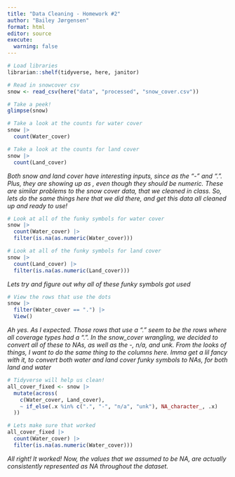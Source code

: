```yaml
---
title: "Data Cleaning - Homework #2"
author: "Bailey Jørgensen"
format: html
editor: source
execute: 
  warning: false
---
```


```r
# Load libraries
librarian::shelf(tidyverse, here, janitor)
```

```r
# Read in snowcover csv
snow <- read_csv(here("data", "processed", "snow_cover.csv"))

# Take a peek!
glimpse(snow)
```
```r
# Take a look at the counts for water cover
snow |> 
  count(Water_cover)
```

```r
# Take a look at the counts for land cover
snow |> 
  count(Land_cover)
```

*Both snow and land cover have interesting inputs, since as the "-" and ".". Plus, they are showing up as <chr>, even though they should be numeric. These are similar problems to the snow cover data, that we cleaned in class. So, lets do the same things here that we did there, and get this data all cleaned up and ready to use!*

```r
# Look at all of the funky symbols for water cover
snow |> 
  count(Water_cover) |> 
  filter(is.na(as.numeric(Water_cover)))
```
```r
# Look at all of the funky symbols for land cover
snow |> 
  count(Land_cover) |> 
  filter(is.na(as.numeric(Land_cover)))
```

*Lets try and figure out why all of these funky symbols got used*

```r
# View the rows that use the dots
snow |> 
  filter(Water_cover == ".") |> 
  View()
```

*Ah yes. As I expected. Those rows that use a "." seem to be the rows where all coverage types had a ".". In the snow_cover wrangling, we decided to convert all of these to NAs, as well as the -, n/a, and unk. From the looks of things, I want to do the same thing to the columns here. Imma get a lil fancy with it, to convert both water and land cover funky symbols to NAs, for both land and water*

```r
# Tidyverse will help us clean!
all_cover_fixed <- snow |> 
  mutate(across(
    c(Water_cover, Land_cover), 
    ~ if_else(.x %in% c(".", "-", "n/a", "unk"), NA_character_, .x)
  ))
```

```r
# Lets make sure that worked
all_cover_fixed |> 
  count(Water_cover) |> 
  filter(is.na(as.numeric(Water_cover)))
```
*All right! It worked! Now, the values that we assumed to be NA, are actually consistently represented as NA throughout the dataset.*














